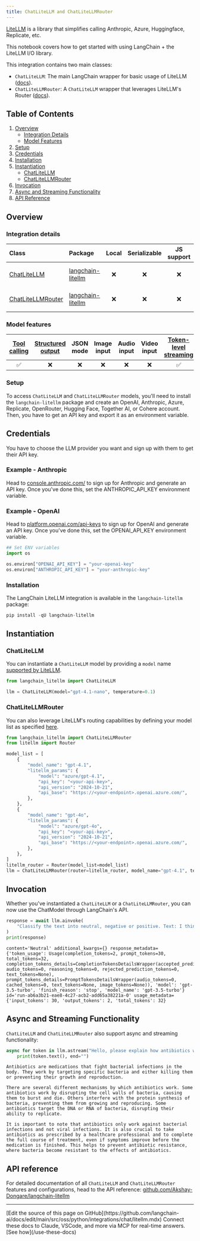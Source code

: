 ```yaml
---
title: ChatLiteLLM and ChatLiteLLMRouter
---
```


[LiteLLM](https://github.com/BerriAI/litellm) is a library that simplifies calling Anthropic, Azure, Huggingface, Replicate, etc.

This notebook covers how to get started with using LangChain + the LiteLLM I/O library.

This integration contains two main classes:

- `ChatLiteLLM`: The main LangChain wrapper for basic usage of LiteLLM ([docs](https://docs.litellm.ai/docs/)).
- `ChatLiteLLMRouter`: A `ChatLiteLLM` wrapper that leverages LiteLLM's Router ([docs](https://docs.litellm.ai/docs/routing)).

## Table of Contents

1. [Overview](#overview)
   - [Integration Details](#integration-details)
   - [Model Features](#model-features)
2. [Setup](#setup)
3. [Credentials](#credentials)
4. [Installation](#installation)
5. [Instantiation](#instantiation)
   - [ChatLiteLLM](#chatlitellm)
   - [ChatLiteLLMRouter](#chatlitellmrouter)
6. [Invocation](#invocation)
7. [Async and Streaming Functionality](#async-and-streaming-functionality)
8. [API Reference](#api-reference)

## Overview

### Integration details

| Class | Package | Local | Serializable | JS support| Downloads | Version |
| :---  | :--- | :---: | :---: |  :---: | :---: | :---: |
| [ChatLiteLLM](https://python.langchain.com/docs/integrations/chat/litellm/#chatlitellm) | [langchain-litellm](https://pypi.org/project/langchain-litellm/)| ❌ | ❌ | ❌ | ![PyPI - Downloads](https://img.shields.io/pypi/dm/langchain-litellm?style=flat-square&label=%20) | ![PyPI - Version](https://img.shields.io/pypi/v/langchain-litellm?style=flat-square&label=%20) |
| [ChatLiteLLMRouter](https://python.langchain.com/docs/integrations/chat/litellm/#chatlitellmrouter) | [langchain-litellm](https://pypi.org/project/langchain-litellm/)| ❌ | ❌ | ❌ | ![PyPI - Downloads](https://img.shields.io/pypi/dm/langchain-litellm?style=flat-square&label=%20) | ![PyPI - Version](https://img.shields.io/pypi/v/langchain-litellm?style=flat-square&label=%20) |

### Model features

| [Tool calling](https://python.langchain.com/docs/how_to/tool_calling/) | [Structured output](https://python.langchain.com/docs/how_to/structured_output/) | JSON mode | Image input | Audio input | Video input | [Token-level streaming](https://python.langchain.com/docs/integrations/chat/litellm/#chatlitellm-also-supports-async-and-streaming-functionality) | [Native async](https://python.langchain.com/docs/integrations/chat/litellm/#chatlitellm-also-supports-async-and-streaming-functionality) | [Token usage](https://python.langchain.com/docs/how_to/chat_token_usage_tracking/) | [Logprobs](https://python.langchain.com/docs/how_to/logprobs/) |
| :---: | :---: | :---: | :---: |  :---: | :---: | :---: | :---: | :---: | :---: |
| ✅ | ❌ | ❌ | ❌ | ❌ | ❌ | ✅ | ✅ | ✅ | ❌ |

### Setup

To access `ChatLiteLLM` and `ChatLiteLLMRouter` models, you'll need to install the `langchain-litellm` package and create an OpenAI, Anthropic, Azure, Replicate, OpenRouter, Hugging Face, Together AI, or Cohere account. Then, you have to get an API key and export it as an environment variable.

## Credentials

You have to choose the LLM provider you want and sign up with them to get their API key.

### Example - Anthropic

Head to [console.anthropic.com/](https://console.anthropic.com/) to sign up for Anthropic and generate an API key. Once you've done this, set the ANTHROPIC_API_KEY environment variable.

### Example - OpenAI

Head to [platform.openai.com/api-keys](https://platform.openai.com/api-keys) to sign up for OpenAI and generate an API key. Once you've done this, set the OPENAI_API_KEY environment variable.

```python
## Set ENV variables
import os

os.environ["OPENAI_API_KEY"] = "your-openai-key"
os.environ["ANTHROPIC_API_KEY"] = "your-anthropic-key"
```

### Installation

The LangChain LiteLLM integration is available in the `langchain-litellm` package:

```python
pip install -qU langchain-litellm
```

## Instantiation

### ChatLiteLLM

You can instantiate a `ChatLiteLLM` model by providing a `model` name [supported by LiteLLM](https://docs.litellm.ai/docs/providers).

```python
from langchain_litellm import ChatLiteLLM

llm = ChatLiteLLM(model="gpt-4.1-nano", temperature=0.1)
```

### ChatLiteLLMRouter

You can also leverage LiteLLM's routing capabilities by defining your model list as specified [here](https://docs.litellm.ai/docs/routing).

```python
from langchain_litellm import ChatLiteLLMRouter
from litellm import Router

model_list = [
    {
        "model_name": "gpt-4.1",
        "litellm_params": {
            "model": "azure/gpt-4.1",
            "api_key": "<your-api-key>",
            "api_version": "2024-10-21",
            "api_base": "https://<your-endpoint>.openai.azure.com/",
        },
    },
    {
        "model_name": "gpt-4o",
        "litellm_params": {
            "model": "azure/gpt-4o",
            "api_key": "<your-api-key>",
            "api_version": "2024-10-21",
            "api_base": "https://<your-endpoint>.openai.azure.com/",
        },
    },
]
litellm_router = Router(model_list=model_list)
llm = ChatLiteLLMRouter(router=litellm_router, model_name="gpt-4.1", temperature=0.1)
```

## Invocation

Whether you've instantiated a `ChatLiteLLM` or a `ChatLiteLLMRouter`, you can now use the ChatModel through LangChain's API.

```python
response = await llm.ainvoke(
    "Classify the text into neutral, negative or positive. Text: I think the food was okay. Sentiment:"
)
print(response)
```

```output
content='Neutral' additional_kwargs={} response_metadata={'token_usage': Usage(completion_tokens=2, prompt_tokens=30, total_tokens=32, completion_tokens_details=CompletionTokensDetailsWrapper(accepted_prediction_tokens=0, audio_tokens=0, reasoning_tokens=0, rejected_prediction_tokens=0, text_tokens=None), prompt_tokens_details=PromptTokensDetailsWrapper(audio_tokens=0, cached_tokens=0, text_tokens=None, image_tokens=None)), 'model': 'gpt-3.5-turbo', 'finish_reason': 'stop', 'model_name': 'gpt-3.5-turbo'} id='run-ab6a3b21-eae8-4c27-acb2-add65a38221a-0' usage_metadata={'input_tokens': 30, 'output_tokens': 2, 'total_tokens': 32}
```

## Async and Streaming Functionality

`ChatLiteLLM` and `ChatLiteLLMRouter` also support async and streaming functionality:

```python
async for token in llm.astream("Hello, please explain how antibiotics work"):
    print(token.text(), end="")
```

```output
Antibiotics are medications that fight bacterial infections in the body. They work by targeting specific bacteria and either killing them or preventing their growth and reproduction.

There are several different mechanisms by which antibiotics work. Some antibiotics work by disrupting the cell walls of bacteria, causing them to burst and die. Others interfere with the protein synthesis of bacteria, preventing them from growing and reproducing. Some antibiotics target the DNA or RNA of bacteria, disrupting their ability to replicate.

It is important to note that antibiotics only work against bacterial infections and not viral infections. It is also crucial to take antibiotics as prescribed by a healthcare professional and to complete the full course of treatment, even if symptoms improve before the medication is finished. This helps to prevent antibiotic resistance, where bacteria become resistant to the effects of antibiotics.
```

## API reference

For detailed documentation of all `ChatLiteLLM` and `ChatLiteLLMRouter` features and configurations, head to the API reference: [github.com/Akshay-Dongare/langchain-litellm](https://github.com/Akshay-Dongare/langchain-litellm)

---

<Callout icon="pen-to-square" iconType="regular">
    [Edit the source of this page on GitHub](https://github.com/langchain-ai/docs/edit/main/src/oss/python/integrations/chat/litellm.mdx)
</Callout>
<Tip icon="terminal" iconType="regular">
    Connect these docs to Claude, VSCode, and more via MCP for    real-time answers. [See how](/use-these-docs)
</Tip>
